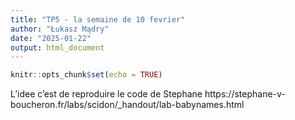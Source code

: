 ```yaml
---
title: "TP5 - la semaine de 10 fevrier"
author: "Łukasz Mądry"
date: "2025-01-22"
output: html_document
---
```


```r
knitr::opts_chunk$set(echo = TRUE)
```

L'idee c'est de reproduire le code de Stephane https://stephane-v-boucheron.fr/labs/scidon/_handout/lab-babynames.html
